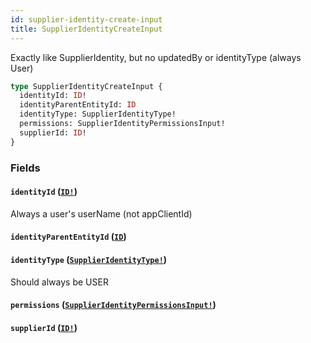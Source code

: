 ```yaml
---
id: supplier-identity-create-input
title: SupplierIdentityCreateInput
---
```


Exactly like SupplierIdentity, but no updatedBy or identityType (always User)

```graphql
type SupplierIdentityCreateInput {
  identityId: ID!
  identityParentEntityId: ID
  identityType: SupplierIdentityType!
  permissions: SupplierIdentityPermissionsInput!
  supplierId: ID!
}
```

### Fields

#### `identityId` ([`ID!`](/developers/supplier-apis/supply-api/graphql/reference/scalars/id))

Always a user's userName (not appClientId)

#### `identityParentEntityId` ([`ID`](/developers/supplier-apis/supply-api/graphql/reference/scalars/id))

#### `identityType` ([`SupplierIdentityType!`](/developers/supplier-apis/supply-api/graphql/reference/enums/supplier-identity-type))

Should always be USER

#### `permissions` ([`SupplierIdentityPermissionsInput!`](/developers/supplier-apis/supply-api/graphql/reference/inputs/supplier-identity-permissions-input))

#### `supplierId` ([`ID!`](/developers/supplier-apis/supply-api/graphql/reference/scalars/id))
